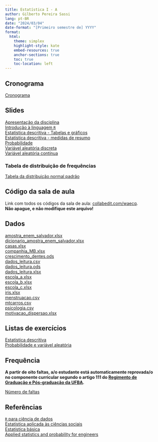 ```yaml
---
title: Estatística I - A 
author: Gilberto Pereira Sassi
lang: pt-BR
date: "2024/03/04"
date-format: "[Primeiro semestre de] YYYY"
format:
  html:
    theme: simplex
    highlight-style: kate
    embed-resources: true
    anchor-sections: true
    toc: true
    toc-location: left
---
```


## Cronograma

[Cronograma](https://docs.google.com/spreadsheets/d/1uK26q5vcR6l8ec9AIk2KvEBdlMW-6hrgmmPEDuSd_ig/edit?usp=sharing){target="_blank"}

## Slides

[Apresentação da disciplina](primeiro-dia-mat020.pdf){target="_blank"}<br>
[Introdução à linguagem `R`](linguagem-r.pdf){target="_blank"}<br>
[Estatística descritiva - Tabelas e gráficos](graficos.pdf){target="_blank"}<br>
[Estatística descritiva - medidas de resumo](medidasResumo.pdf){target="_blank"}<br>
[Probabilidade](introProb.pdf){target="_blank"}<br>
[Variável aleatória discreta](varDiscreta.pdf){target="_blank"}<br>
[Variável aleatória contínua](varContinua.pdf){target="_blank"}

### Tabela de distribuição de frequências

[Tabela da distribuição normal padrão](tabela-z.pdf){target="_blank"}

## Código da sala de aula

Link com todos os códigos da sala de aula: [collabedit.com/waecq](https://collabedit.com/waecq){target="_blank"}. <br>
**Não apague, e não modifique este arquivo!**

## Dados

[amostra_enem_salvador.xlsx](amostra_enem_salvador.xlsx)<br>
[dicionario_amostra_enem_salvador.xlsx](dicionario_enem_2022.xlsx)<br>
[casas.xlsx](casas.xlsx)<br>
[companhia_MB.xlsx](companhia_MB.xlsx)<br>
[crescimento_dentes.ods](crescimento_dentes.ods)<br>
[dados_leitura.csv](dados_leitura.csv)<br>
[dados_leitura.ods](dados_leitura.ods)<br>
[dados_leitura.xlsx](dados_leitura.xlsx)<br>
[escola_a.xlsx](escola_a.xlsx)<br>
[escola_b.xlsx](escola_b.xlsx)<br>
[escola_c.xlsx](escola_c.xlsx)<br>
[iris.xlsx](iris.xlsx)<br>
[menstruacao.csv](menstruacao.csv)<br>
[mtcarros.csv](mtcarros.csv)<br>
[psicologia.csv](psicologia.csv)<br>
[motivacao_dispersao.xlsx](motivacao_dispersao.xlsx)


## Listas de exercícios

[Estatística descritiva](lista_est_descr.pdf){target="_blank"}<br>
[Probabilidade e variável aleatória](lista_prob.pdf){target="_blank"}

## Frequência

**A partir de oito faltas, a/o estudante está automaticamente reprovada/o no componente curricular segundo o artigo 111 do [Regimento de Graduação e Pós-graduação da UFBA](https://ea.ufba.br/wp-content/uploads/2020/06/UFBA-Regulamento-Ensino-.pdf){target="_blank"}.**

[Número de faltas](https://docs.google.com/spreadsheets/d/1g9PVr3jfIXWj9spDFQ0ZOJMQSALNVXLjV4JWCvMPiRY/edit?usp=sharing){target="_blank"}

## Referências

[`R` para ciência de dados](https://r4ds.hadley.nz/){target="_blank"}<br>
[Estatística aplicada às ciências sociais](estatistica-aplicada-barbetta.pdf){target="_blank"}<br>
[Estatística básica](estatistica-basica-bussab-morettin.pdf){target="_blank"}<br>
[Applied statistics and probability for engineers](applied-statistics-montgomery.pdf){target="_blank"}